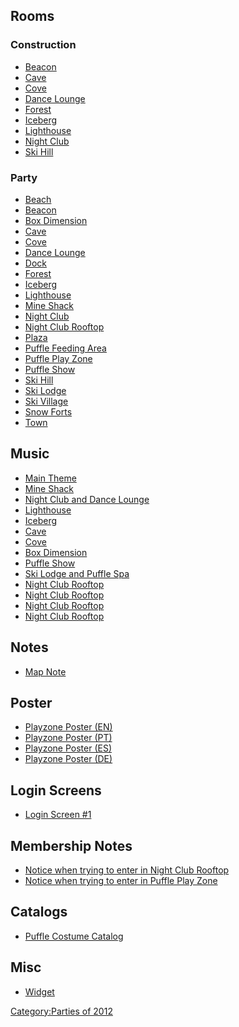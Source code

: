 {{CPW|Puffle Party 2012|Festa dos Puffles 2012}}

==Rooms==
===Construction===
*[[Media:PuffleParty2012ConstBeacon.swf|Beacon]]
*[[Media:PuffleParty2012ConstCave.swf|Cave]]
*[[Media:PuffleParty2012ConstCove.swf|Cove]]
*[[Media:PuffleParty2012ConstLounge.swf|Dance Lounge]]
*[[Media:PuffleParty2012ConstForest.swf|Forest]]
*[[Media:PuffleParty2012ConstBerg.swf|Iceberg]]
*[[Media:PuffleParty2012ConstLight.swf|Lighthouse]]
*[[Media:PuffleParty2012ConstDance.swf|Night Club]]
*[[Media:PuffleParty2012ConstMtn.swf|Ski Hill]]

===Party===
*[[Media:PuffleParty2012Beach.swf|Beach]]
*[[Media:PuffleParty2012Beacon.swf|Beacon]]
*[[Media:PuffleParty2012Box.swf|Box Dimension]]
*[[Media:PuffleParty2012Cave.swf|Cave]]
*[[Media:PuffleParty2012Cove.swf|Cove]]
*[[Media:PuffleParty2012Lounge.swf|Dance Lounge]]
*[[Media:PuffleParty2012Dock.swf|Dock]]
*[[Media:PuffleParty2012Forest.swf|Forest]]
*[[Media:PuffleParty2012Berg.swf|Iceberg]]
*[[Media:PuffleParty2012Light.swf|Lighthouse]]
*[[Media:PuffleParty2012Shack.swf|Mine Shack]]
*[[Media:PuffleParty2012Dance.swf|Night Club]]
*[[Media:PuffleParty2012Party3.swf|Night Club Rooftop]]
*[[Media:PuffleParty2012Plaza.swf|Plaza]]
*[[Media:PuffleParty2012Party1.swf|Puffle Feeding Area]]
*[[Media:PuffleParty2012Party4.swf|Puffle Play Zone]]
*[[Media:PuffleParty2012Party2.swf|Puffle Show]]
*[[Media:PuffleParty2012Mtn.swf|Ski Hill]]
*[[Media:PuffleParty2012Lodge.swf|Ski Lodge]]
*[[Media:PuffleParty2012Village.swf|Ski Village]]
*[[Media:PuffleParty2012Forts.swf|Snow Forts]]
*[[Media:RoomsTown-PuffleParty2012.swf|Town]]

==Music==
*[[Media:Music261.swf|Main Theme]]
*[[Media:Music208.swf|Mine Shack]]
*[[Media:Music260.swf|Night Club and Dance Lounge]]
*[[Media:Music31.swf|Lighthouse]]
*[[Media:Music213.swf|Iceberg]]
*[[Media:Music36.swf|Cave]]
*[[Media:Music291.swf|Cove]]
*[[Media:Music264.swf|Box Dimension]]
*[[Media:Music282.swf|Puffle Show]]
*[[Media:Music216.swf|Ski Lodge and Puffle Spa]]
*[[Media:Music272.swf|Night Club Rooftop]]
*[[Media:Music249.swf|Night Club Rooftop]]
*[[Media:Music275.swf|Night Club Rooftop]]
*[[Media:Music258.swf|Night Club Rooftop]]

==Notes==
*[[Media:PuffleParty2012Party_map_note.swf|Map Note]]

==Poster==
*[[Media:PuffleParty2012Poster.swf|Playzone Poster (EN)]]
*[[Media:PuffleParty2012PosterPT.swf|Playzone Poster (PT)]]
*[[Media:PuffleParty2012PosterES.swf|Playzone Poster (ES)]]
*[[Media:PuffleParty2012PosterDE.swf|Playzone Poster (DE)]]

==Login Screens==
*[[Media:PuffleParty2012PreStartBillboards.swf|Login Screen #1]]

==Membership Notes==
*[[Media:PuffleParty20121Membership.swf|Notice when trying to enter in Night Club Rooftop]]
*[[Media:PuffleParty20122Membership.swf|Notice when trying to enter in Puffle Play Zone]]

==Catalogs==
*[[Media:PuffleParty2012Catalog.swf|Puffle Costume Catalog]]

==Misc==
*[[Media:CommunityFlashWidget-PuffleParty2012.swf|Widget]]

{{Parties}}

[[Category:Parties of 2012]]